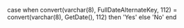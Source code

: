 case when convert(varchar(8), FullDateAlternateKey, 112) = 
          convert(varchar(8), GetDate(), 112)
     then 'Yes'
     else 'No'
end
